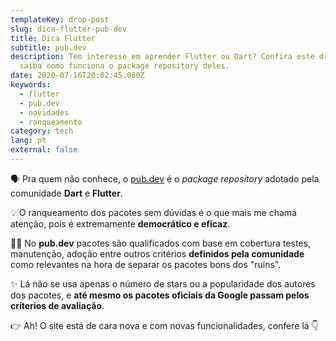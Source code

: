 ```yaml
---
templateKey: drop-post
slug: dica-flutter-pub-dev
title: Dica Flutter
subtitle: pub.dev
description: Tem interesse em aprender Flutter ou Dart? Confira este drop e
  saiba como funciona o package repository deles.
date: 2020-07-16T20:02:45.080Z
keywords:
  - flutter
  - pub.dev
  - novidades
  - ranqueamento
category: tech
lang: pt
external: false
---
```



<Drop>

🗣 Pra quem não conhece, o [pub.dev](https://pub.dev) é o _package repository_ adotado pela comunidade **Dart** e **Flutter**.

💡 O ranqueamento dos pacotes sem dúvidas é o que mais me chama atenção, pois é extremamente **democrático e eficaz**.

🧙‍♀️ No **pub.dev** pacotes são qualificados com base em cobertura testes, manutenção, adoção entre outros critérios **definidos pela comunidade** como relevantes na hora de separar os pacotes bons dos "ruins".

✨ Lá não se usa apenas o número de stars ou a popularidade dos autores dos pacotes, e **até mesmo os pacotes oficiais da Google passam pelos críterios de avaliação**.

👉 Ah! O site está de cara nova e com novas funcionalidades, confere lá 👇

<Tweet src="https://twitter.com/FlutterDev/status/1283423701438836736?ref_src=twsrc%5Etfw" />

</Drop>
